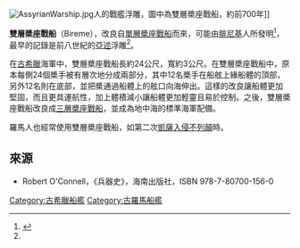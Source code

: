 [[Image:AssyrianWarship.jpg|thumb]]人的戰艦浮雕，圖中為雙層槳座戰船，約前700年]]

'''雙層槳座戰船'''（Bireme），改良自[[單層槳座戰船|單層槳座戰船]]而來，可能由[[腓尼基|腓尼基]]人所發明<ref name="Casson 57–58">{{cite book | last = Casson | first = Lionel | authorlink =  | coauthors =  | title = Ships and Seamanship in the Ancient World | publisher = The Johns Hopkins University Press | date = December 1, 1995 | location =  | pages = 57–58 | url = http://books.google.com/books?hl=en&lr=&id=sDpMh0gK2OUC&oi=fnd&pg=PA3&dq=+bireme+Assyrian+Casson&ots=SzGT0dkwlq&sig=zyJHXe3O3BzTfuNZjMtm7NaoXNw#PPA57,M1 | doi =  | id =  | isbn = 978-0801851308 | access-date = 2010-02-09 | archive-date = 2017-11-07 | archive-url = https://web.archive.org/web/20171107201508/https://books.google.com/books?hl=en&lr=&id=sDpMh0gK2OUC&oi=fnd&pg=PA3&dq=+bireme+Assyrian+Casson&ots=SzGT0dkwlq&sig=zyJHXe3O3BzTfuNZjMtm7NaoXNw#PPA57,M1 | dead-url = no }}</ref>，最早的記錄是前八世紀的[[亞述|亞述]]浮雕<ref name="Casson 57–58" />。

在[[古希臘|古希臘]]海軍中，雙層槳座戰船長約24公尺，寬約3公尺。在雙層槳座戰船中，原本每側24個槳手被有層次地分成兩部分，其中12名槳手在船舷上緣船體的頂部，另外12名則在底部，並把槳通過船體上的舷口向海伸出。這樣的改良讓船體更加堅固，而且更具運航性，加上體積減小讓船體更加輕靈且易於控制。之後，雙層槳座戰船改良成[[三列槳座戰船|三層槳座戰船]]，並成為地中海的標準海軍配備。

羅馬人也經常使用雙層槳座戰船，如第二次[[凱薩入侵不列顛|凱薩入侵不列顛]]時。

==來源==
*Robert O'Connell，《兵器史》，海南出版社，ISBN 978-7-80700-156-0
<references/>

[[Category:古希臘船艦|Category:古希臘船艦]]
[[Category:古羅馬船艦|Category:古羅馬船艦]]